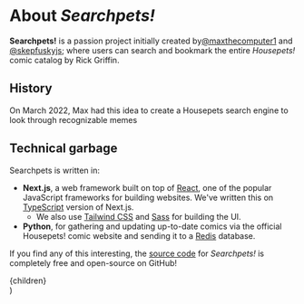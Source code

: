 
# About _Searchpets!_

**Searchpets!** is a passion project initially created by[@maxthecomputer1](https://twitter.com/maxthecomputer1)
and [@skepfuskyjs](https://twitter.com/skepfusky); where users can search and bookmark the entire _Housepets!_
comic catalog by Rick Griffin.

## History

On March 2022, Max had this idea to create a Housepets search engine to look through recognizable memes

## Technical garbage

Searchpets is written in:

- **Next.js**, a web framework built on top of [React](https://reactjs.org), one of the popular JavaScript
  frameworks for building websites. We've written this on [TypeScript](https://www.typescript-lang.org) version of Next.js.
  - We also use [Tailwind CSS](https://tailwindcss.com) and [Sass](https://sass-lang.org) for building the UI.
- **Python**, for gathering and updating up-to-date comics via the official Housepets! comic website
  and sending it to a [Redis](https://redis.io) database.

If you find any of this interesting, the [source code](https://github.com/openfurs/searchpets) for
_Searchpets!_ is completely free and open-source on GitHub!

  <Container wrap>
    <div>{children}</div>
  </Container>
)
